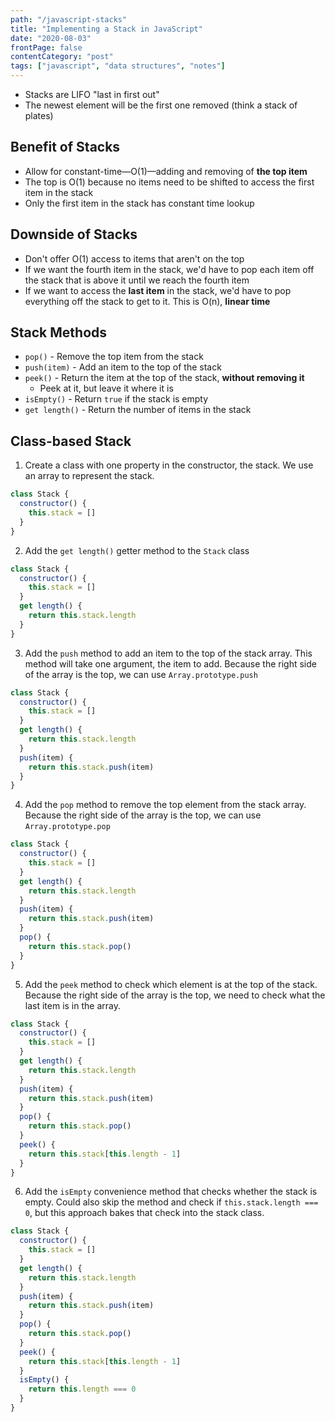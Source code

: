 ```yaml
---
path: "/javascript-stacks"
title: "Implementing a Stack in JavaScript"
date: "2020-08-03"
frontPage: false
contentCategory: "post"
tags: ["javascript", "data structures", "notes"]
---
```


- Stacks are LIFO "last in first out"
- The newest element will be the first one removed (think a stack of plates)

## Benefit of Stacks

- Allow for constant-time&mdash;O(1)&mdash;adding and removing of **the top item**
- The top is O(1) because no items need to be shifted to access the first item in the stack
- Only the first item in the stack has constant time lookup

## Downside of Stacks

- Don't offer O(1) access to items that aren't on the top
- If we want the fourth item in the stack, we'd have to pop each item off the stack that is above it until we reach the fourth item
- If we want to access the **last item** in the stack, we'd have to pop everything off the stack to get to it. This is O(n), **linear time**

## Stack Methods

- `pop()` - Remove the top item from the stack
- `push(item)` - Add an item to the top of the stack
- `peek()` - Return the item at the top of the stack, **without removing it**
  - Peek at it, but leave it where it is
- `isEmpty()` - Return `true` if the stack is empty
- `get length()` - Return the number of items in the stack

## Class-based Stack

1. Create a class with one property in the constructor, the stack. We use an array to represent the stack.

```js
class Stack {
  constructor() {
    this.stack = []
  }
}
```

2. Add the `get length()` getter method to the `Stack` class

```js
class Stack {
  constructor() {
    this.stack = []
  }
  get length() {
    return this.stack.length
  }
}
```

3. Add the `push` method to add an item to the top of the stack array. This method will take one argument, the item to add. Because the right side of the array is the top, we can use `Array.prototype.push`

```js
class Stack {
  constructor() {
    this.stack = []
  }
  get length() {
    return this.stack.length
  }
  push(item) {
    return this.stack.push(item)
  }
}
```

4. Add the `pop` method to remove the top element from the stack array. Because the right side of the array is the top, we can use `Array.prototype.pop`

```js
class Stack {
  constructor() {
    this.stack = []
  }
  get length() {
    return this.stack.length
  }
  push(item) {
    return this.stack.push(item)
  }
  pop() {
    return this.stack.pop()
  }
}
```

5. Add the `peek` method to check which element is at the top of the stack. Because the right side of the array is the top, we need to check what the last item is in the array.

```js
class Stack {
  constructor() {
    this.stack = []
  }
  get length() {
    return this.stack.length
  }
  push(item) {
    return this.stack.push(item)
  }
  pop() {
    return this.stack.pop()
  }
  peek() {
    return this.stack[this.length - 1]
  }
}
```

6. Add the `isEmpty` convenience method that checks whether the stack is empty. Could also skip the method and check if `this.stack.length === 0`, but this approach bakes that check into the stack class.

```js
class Stack {
  constructor() {
    this.stack = []
  }
  get length() {
    return this.stack.length
  }
  push(item) {
    return this.stack.push(item)
  }
  pop() {
    return this.stack.pop()
  }
  peek() {
    return this.stack[this.length - 1]
  }
  isEmpty() {
    return this.length === 0
  }
}
```
